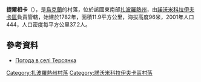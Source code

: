 {{coord|47|53|12|N|35|53|46|E|scale:100000|display=title}}

'''捷爾相卡'''（{{lang-uk|Терсянка}}），是[[烏克蘭|烏克蘭]]的村落，位於該國東南部[[扎波羅熱州|扎波羅熱州]]，由[[諾沃米科拉伊夫卡區|諾沃米科拉伊夫卡區]]負責管轄，始建於1782年，面積11.9平方公里，海拔高度96米，2001年人口444，人口密度每平方公里37.2人。

==參考資料==
* [http://weather.in.ua/ua/zaporozhskaja/26062 Погода в селі Терсянка] {{Wayback|url=http://weather.in.ua/ua/zaporozhskaja/26062 |date=20160305110840 }}

[[Category:扎波羅熱州村落|Category:扎波羅熱州村落]]
[[Category:諾沃米科拉伊夫卡區村落|Category:諾沃米科拉伊夫卡區村落]]


{{Zaporizhia-geo-stub}}